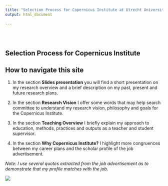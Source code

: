 ```yaml
---
title: "Selection Process for Copernicus Institute at Utrecht University"
output: html_document
   
---
```


<style type="text/css">
.title {
  display: none;
}

#getting-started img {
  margin-right: 10px;
}

</style>

<div class="row" style="padding-top: 30px;">
<div class="col-sm-6">

# **Selection Process for Copernicus Institute**

## How to navigate this site

1. In the section **Slides presentation** you will find a short presentation on my research overview and a brief description on my past, present and future research plans.

2. In the section **Research Vision** I offer some words that may help search committee to understand my research vision, philosophy and goals for the Copernicus Institute.

3. In the section **Teaching Overview** I briefly explain my approach to education, methods, practices and outputs as a teacher and student supervisor.

4. In the section **Why Copernicus Institute?** I highlight more congruences between my career plans and the scholar profile of the job advertisement.

*Note: I use several quotes extracted from the job advertisement as to demonstrate that my profile matches with the job.*

</div>
<div class="col-sm-6">

![](images/uu-logo.png)





